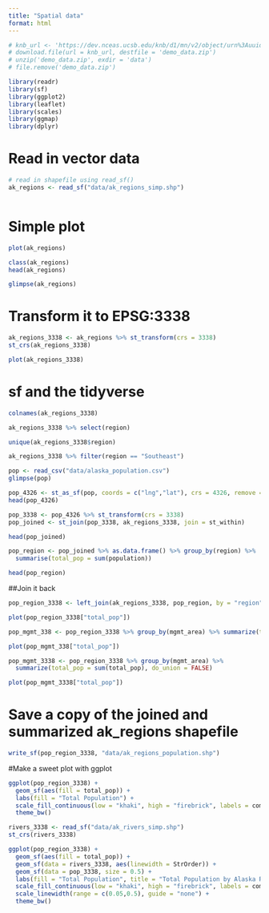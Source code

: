 ```yaml
---
title: "Spatial data"
format: html
---
```


```r
# knb_url <- 'https://dev.nceas.ucsb.edu/knb/d1/mn/v2/object/urn%3Auuid%3Aaceaecb2-1ce0-4d41-a839-d3607d32bb58'
# download.file(url = knb_url, destfile = 'demo_data.zip')
# unzip('demo_data.zip', exdir = 'data')
# file.remove('demo_data.zip')
```

```r

library(readr)
library(sf)
library(ggplot2)
library(leaflet)
library(scales)
library(ggmap)
library(dplyr)

```

# Read in vector data

```r
# read in shapefile using read_sf()
ak_regions <- read_sf("data/ak_regions_simp.shp")



```

# Simple plot

```r
plot(ak_regions)

```

```r

class(ak_regions)
head(ak_regions)

```

```r

glimpse(ak_regions)

```

# Transform it to EPSG:3338
```r



ak_regions_3338 <- ak_regions %>% st_transform(crs = 3338)
st_crs(ak_regions_3338)

plot(ak_regions_3338)

```
# sf and the tidyverse

```r

colnames(ak_regions_3338)

```

```r
ak_regions_3338 %>% select(region)
```

```r
unique(ak_regions_3338$region)
```
```r
ak_regions_3338 %>% filter(region == "Southeast")
```

```r

pop <- read_csv("data/alaska_population.csv")
glimpse(pop)
```
```r

pop_4326 <- st_as_sf(pop, coords = c("lng","lat"), crs = 4326, remove = F)
head(pop_4326)
```
```r

pop_3338 <- pop_4326 %>% st_transform(crs = 3338)
pop_joined <- st_join(pop_3338, ak_regions_3338, join = st_within)

head(pop_joined)

```

```r

pop_region <- pop_joined %>% as.data.frame() %>% group_by(region) %>% 
  summarise(total_pop = sum(population))

head(pop_region)

```
##Join it back

```r

pop_region_3338 <- left_join(ak_regions_3338, pop_region, by = "region")

plot(pop_region_3338["total_pop"])

```
```r
pop_mgmt_338 <- pop_region_3338 %>% group_by(mgmt_area) %>% summarize(total_pop = sum(total_pop))

plot(pop_mgmt_338["total_pop"])

```
```r
pop_mgmt_3338 <- pop_region_3338 %>% group_by(mgmt_area) %>% 
  summarize(total_pop = sum(total_pop), do_union = FALSE)

plot(pop_mgmt_3338["total_pop"])

```

# Save a copy of the joined and summarized ak_regions shapefile
```r

write_sf(pop_region_3338, "data/ak_regions_population.shp")

```

#Make a sweet plot with ggplot

```r

ggplot(pop_region_3338) +
  geom_sf(aes(fill = total_pop)) +
  labs(fill = "Total Population") +
  scale_fill_continuous(low = "khaki", high = "firebrick", labels = comma) +
  theme_bw()

```
```r

rivers_3338 <- read_sf("data/ak_rivers_simp.shp")
st_crs(rivers_3338)

```

```r

ggplot(pop_region_3338) +
  geom_sf(aes(fill = total_pop)) +
  geom_sf(data = rivers_3338, aes(linewidth = StrOrder)) +
  geom_sf(data = pop_3338, size = 0.5) +
  labs(fill = "Total Population", title = "Total Population by Alaska Region") +
  scale_fill_continuous(low = "khaki", high = "firebrick", labels = comma) +
  scale_linewidth(range = c(0.05,0.5), guide = "none") +
  theme_bw()


```
